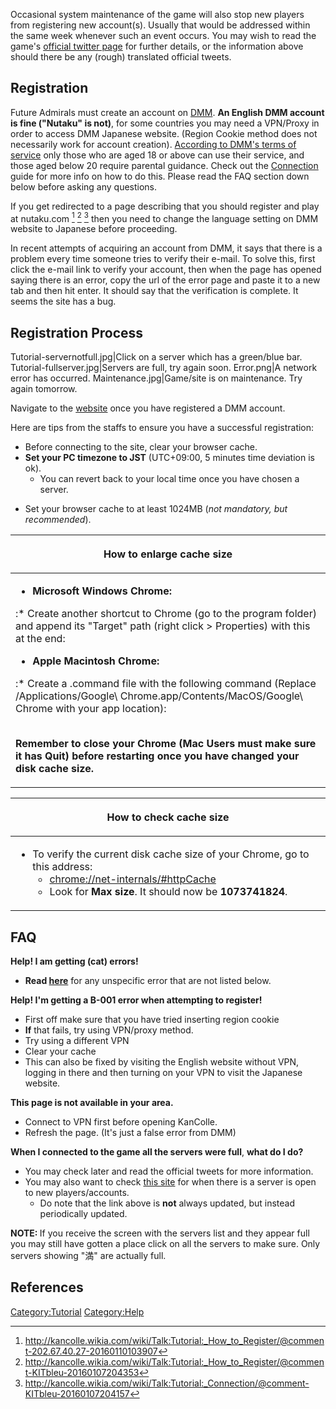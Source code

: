 {{Tutorialportal}}
{{Warning|text_align=left|title=This page is outdated.|

Currently, to create a new KanColle account:

* If you don't have a DMM.com account, create it in the usual way (using any interface language, Japanese or English, and any account creation method, email, Google, etc.)
* Login into your DMM.com account
* Switch your connection to a Japanese VPN, so that you have an authentic Japanese IP address
* Navigate to KanColle and create the game account
* Now VPN connection can be turned off and a [[Tutorial:_Connection#Bypassing_Blocks|non-VPN connection method]] can be used.
}}
Occasional system maintenance of the game will also stop new players from registering new account(s). Usually that would be addressed within the same week whenever such an event occurs. You may wish to read the game's [https://twitter.com/KanColle_STAFF/ official twitter page] for further details, or the information above should there be any (rough) translated official tweets.

==Registration==
Future Admirals must create an account on [https://www.dmm.com/en/my/-/register/ DMM]. '''An English DMM account is fine ("Nutaku" is not)''', for some countries you may need a VPN/Proxy in order to access DMM Japanese website. (Region Cookie method does not necessarily work for account creation). [http://www.dmm.com/en/rule/=/category=onlinegame_service/ According to DMM's terms of service] only those who are aged 18 or above can use their service, and those aged below 20 require parental guidance. Check out the [[Tutorial: Connection|Connection]] guide for more info on how to do this. Please read the FAQ section down below before asking any questions.

If you get redirected to a page describing that you should register and play at nutaku.com <ref>http://kancolle.wikia.com/wiki/Talk:Tutorial:_How_to_Register/@comment-202.67.40.27-20160110103907</ref> <ref>http://kancolle.wikia.com/wiki/Talk:Tutorial:_How_to_Register/@comment-KITbleu-20160107204353</ref> <ref>http://kancolle.wikia.com/wiki/Talk:Tutorial:_Connection/@comment-KITbleu-20160107204157</ref> then you need to change the language setting on DMM website to Japanese before proceeding.

In recent attempts of acquiring an account from DMM, it says that there is a problem every time someone tries to verify their e-mail. To solve this, first click the e-mail link to verify your account, then when the page has opened saying there is an error, copy the url of the error page and paste it to a new tab and then hit enter. It should say that the verification is complete. It seems the site has a bug.

==Registration Process==
<gallery type="slideshow" widths="300">
Tutorial-servernotfull.jpg|Click on a server which has a green/blue bar.
Tutorial-fullserver.jpg|Servers are full, try again soon.
Error.png|A network error has occurred.
Maintenance.jpg|Game/site is on maintenance. Try again tomorrow.
</gallery>
Navigate to the [http://www.dmm.com/netgame/social/-/gadgets/=/app_id=854854/game website] once you have registered a DMM account.

Here are tips from the staffs to ensure you have a successful registration:
*Before connecting to the site, clear your browser cache.
*'''Set your PC timezone to JST''' (UTC+09:00, 5 minutes time deviation is ok).
**You can revert back to your local time once you have chosen a server.

*Set your browser cache to at least 1024MB (''not mandatory, but recommended'').
{| class="mw-collapsible mw-collapsed wikitable"
|-
! colspan="1" |How to enlarge cache size
|-
|
* '''Microsoft Windows Chrome:'''
:* Create another shortcut to Chrome (go to the program folder) and append its "Target" path (right click > Properties) with this at the end:

{{Talkquote|text='''<nowiki>chrome.exe --disk-cache-size=1073741824</nowiki>'''}}
* '''Apple Macintosh Chrome:'''
:* Create a .command file with the following command (Replace /Applications/Google\ Chrome.app/Contents/MacOS/Google\ Chrome with your app location):

{{Template:Talkquote|text = '''<nowiki>#!/bin/sh</nowiki>

'''<nowiki>/Applications/Google\ Chrome.app/Contents/MacOS/Google\ Chrome --disk-cache-size=1073741824 &</nowiki>'''
}}




<br />'''Remember to close your Chrome (Mac Users must make sure it has Quit) before restarting once you have changed your disk cache size.'''
|}
{| class="mw-collapsible mw-collapsed wikitable"
|-
! colspan="1" |How to check cache size
|-
|
* To verify the current disk cache size of your Chrome, go to this address:
**chrome://net-internals/#httpCache
**Look for '''Max size'''. It should now be '''1073741824'''.
|}

{{clr}}

==FAQ==
'''Help! I am getting (cat) errors!'''
*'''Read [[Tutorial:_Troubleshooting|here]]''' for any unspecific error that are not listed below.
'''Help! I'm getting a B-001 error when attempting to register!'''
*First off make sure that you have tried inserting region cookie
*'''If''' that fails, try using VPN/proxy method.
*Try using a different VPN
*Clear your cache
*This can also be fixed by visiting the English website without VPN, logging in there and then turning on your VPN to visit the Japanese website.
'''This page is not available in your area.'''
*Connect to VPN first before opening KanColle.
*Refresh the page. (It's just a false error from DMM)
'''When I connected to the game all the servers were full''', '''what do I do?'''
*You may check later and read the official tweets for more information.
*You may also want to check <span class="plainlinks">[http://flatisjustice.moe/open_kc_servers this site]</span> for when there is a server is open to new players/accounts.
**Do note that the link above is '''not''' always updated, but instead periodically updated.
'''NOTE: '''If you receive the screen with the servers list and they appear full you may still have gotten a place click on all the servers to make sure. Only servers showing "満" are actually full.

==References==
<references/>
{{CommentWarning
|background = #DEF
|border = #ACE
|title = Commenting Reminders for NEW Threads
|title_size = 16px
|message = <span style="font-weight:bold; font-size: 12pt;">Before posting your question make sure to read this page: [[Tutorial:_Troubleshooting]] as your questions would most likely have been covered already.</span> Please do <span style="font-weight:bold;">not</span> post a new thread if your issue(s) <span style="font-weight:bold;">without</span> first consulting the aforementioned page.
|message_size = 14px
}}
[[Category:Tutorial]]
[[Category:Help]]